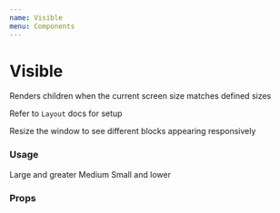 ```yaml
---
name: Visible
menu: Components
---
```




# Visible

Renders children when the current screen size matches defined sizes

Refer to `Layout` docs for setup

Resize the window to see different blocks appearing responsively

### Usage

<Playground>
  <LayoutProvider>
    <Visible large xlarge>
      <Box backgroundColor="#67c6bb" height={48}>
        <Text align="center" color="white">
          Large and greater
        </Text>
      </Box>
    </Visible>
    <Visible medium>
      <Box backgroundColor="#1ca5F7" height={48}>
        <Text align="center" color="white">
          Medium
        </Text>
      </Box>
    </Visible>
    <Visible xsmall small>
      <Box backgroundColor="#d26557" height={48}>
        <Text align="center" color="white">
          Small and lower
        </Text>
      </Box>
    </Visible>
  </LayoutProvider>
</Playground>

### Props

<Props of={Visible} />
